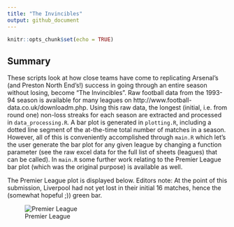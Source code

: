 ```yaml
---
title: "The Invincibles"
output: github_document
---
```


```r
knitr::opts_chunk$set(echo = TRUE)
```

## Summary

These scripts look at how close teams have come to replicating Arsenal's (and Preston North End's!) success in going through an entire season without losing, become "The Invincibles". Raw football data from the 1993-94 season is available for many leagues on http://www.football-data.co.uk/downloadm.php. Using this raw data, the longest (initial, i.e. from round one) non-loss streaks for each season are extracted and processed in `data_processing.R`. A bar plot is generated in `plotting.R`, including a dotted line segment of the at-the-time total number of matches in a season. However, all of this is conveniently accomplished through `main.R` which let's the user generate the bar plot for any given league by changing a function parameter (see the raw excel data for the full list of sheets (leagues) that can be called). In `main.R` some further work relating to the Premier League bar plot (which was the original purpose) is available as well.

The Premier League plot is displayed below. Editors note: At the point of this submission, Liverpool had not yet lost in their initial 16 matches, hence the (somewhat hopeful ;)) green bar.


![Premier League](invinciblesPremierLeague.PNG)
